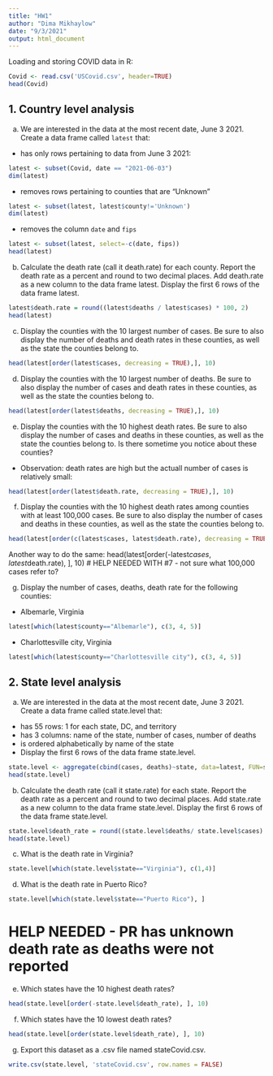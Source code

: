 ```yaml
---
title: "HW1"
author: "Dima Mikhaylow"
date: "9/3/2021"
output: html_document
---
```


Loading and storing COVID data in R:

``` r
Covid <- read.csv('USCovid.csv', header=TRUE)
head(Covid)
```

## 1. Country level analysis

a.    We are interested in the data at the most recent date, June 3 2021. Create a data
frame called `latest` that:
  *   has only rows pertaining to data from June 3 2021:

```r
latest <- subset(Covid, date == "2021-06-03")
dim(latest)
```
  * removes rows pertaining to counties that are "Unknown"
```r
latest <- subset(latest, latest$county!='Unknown')
dim(latest)
```

  * removes the column `date` and `fips`
```r
latest <- subset(latest, select=-c(date, fips))
head(latest)
```

b.    Calculate the death rate (call it death.rate) for each county. Report the death
rate as a percent and round to two decimal places. Add death.rate as a new
column to the data frame latest. Display the first 6 rows of the data frame
latest.
```r
latest$death.rate = round((latest$deaths / latest$cases) * 100, 2)
head(latest)
```

c. Display the counties with the 10 largest number of cases. Be sure to also display
the number of deaths and death rates in these counties, as well as the state the
counties belong to.
```r
head(latest[order(latest$cases, decreasing = TRUE),], 10)
```

d. Display the counties with the 10 largest number of deaths. Be sure to also display
the number of cases and death rates in these counties, as well as the state the
counties belong to.
```r
head(latest[order(latest$deaths, decreasing = TRUE),], 10)
```

e. Display the counties with the 10 highest death rates. Be sure to also display the
number of cases and deaths in these counties, as well as the state the counties
belong to. Is there sometime you notice about these counties?
  * Observation: death rates are high but the actuall number of cases is relatively small:
``` r
head(latest[order(latest$death.rate, decreasing = TRUE),], 10)
```

f. Display the counties with the 10 highest death rates among counties with at least
100,000 cases. Be sure to also display the number of cases and deaths in these
counties, as well as the state the counties belong to.
``` r
head(latest[order(c(latest$cases, latest$death.rate), decreasing = TRUE),], 10)
```
Another way to do the same:
head(latest[order(-latest$cases, latest$death.rate), ], 10)
# HELP NEEDED WITH #7 - not sure what 100,000 cases refer to?

g. Display the number of cases, deaths, death rate for the following counties:
  * Albemarle, Virginia
```r
latest[which(latest$county=="Albemarle"), c(3, 4, 5)]
```

  * Charlottesville city, Virginia
```r
latest[which(latest$county=="Charlottesville city"), c(3, 4, 5)]
```

## 2. State level analysis

a. We are interested in the data at the most recent date, June 3 2021. Create a data
frame called state.level that:
  * has 55 rows: 1 for each state, DC, and territory
  * has 3 columns: name of the state, number of cases, number of deaths
  * is ordered alphabetically by name of the state
  * Display the first 6 rows of the data frame state.level.
```r
state.level <- aggregate(cbind(cases, deaths)~state, data=latest, FUN=sum)
head(state.level)
```

b. Calculate the death rate (call it state.rate) for each state. Report the death
rate as a percent and round to two decimal places. Add state.rate as a new
column to the data frame state.level. Display the first 6 rows of the data frame
state.level.
```r
state.level$death_rate = round((state.level$deaths/ state.level$cases) * 100, 2)
head(state.level)
```

c. What is the death rate in Virginia?
```r
state.level[which(state.level$state=="Virginia"), c(1,4)]
```

d. What is the death rate in Puerto Rico?
```r
state.level[which(state.level$state=="Puerto Rico"), ]
```
# HELP NEEDED - PR has unknown death rate as deaths were not reported

e. Which states have the 10 highest death rates?
```r
head(state.level[order(-state.level$death_rate), ], 10)
```

f. Which states have the 10 lowest death rates?
```r
head(state.level[order(state.level$death_rate), ], 10)
```

g. Export this dataset as a .csv file named stateCovid.csv. 
```r
write.csv(state.level, 'stateCovid.csv', row.names = FALSE)
```
